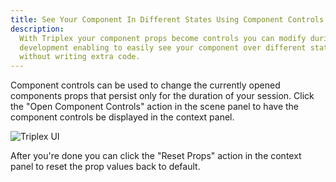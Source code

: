 ```yaml
---
title: See Your Component In Different States Using Component Controls
description:
  With Triplex your component props become controls you can modify during
  development enabling to easily see your component over different states
  without writing extra code.
---
```


Component controls can be used to change the currently opened components props
that persist only for the duration of your session. Click the "Open Component
Controls" action in the scene panel to have the component controls be displayed
in the context panel.

![Triplex UI](/ui/live-edit-props.png)

After you're done you can click the "Reset Props" action in the context panel to
reset the prop values back to default.
